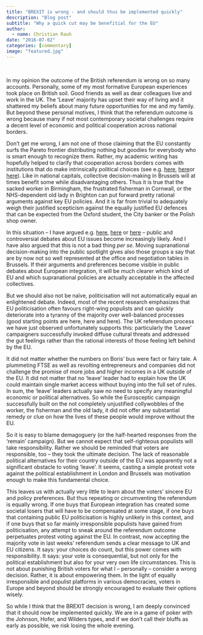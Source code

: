 ```yaml
---
title: "BREXIT is wrong - and should thus be implemented quickly"
description: "Blog post"
subtitle: "Why a quick cut may be benefitial for the EU"
author: 
  - name: Christian Rauh
date: "2016-07-02"
categories: [commentary]
image: "featured.jpg"
---
```


<br>

In my opinion the outcome of the British referendum is wrong on so many accounts. Personally, some of my most formative European experiences took place on British soil. Good friends as well as dear colleagues live and work in the UK. The ‘Leave’ majority has upset their way of living and it shattered my beliefs about many future opportunities for me and my family. But beyond these personal motives, I think that the referendum outcome is wrong because many if not most contemporary societal challenges require a decent level of economic and political cooperation across national borders.

Don’t get me wrong, I am not one of those claiming that the EU constantly surfs the Pareto frontier distributing nothing but goodies for everybody who is smart enough to recognize them. Rather, my academic writing has hopefully helped to clarify that cooperation across borders comes with institutions that do make intrinsically political choices (see e.g. [here](https://doi.org/10.1111/jcms.12057), [here](https://revistas.udc.es/index.php/ejge/article/view/ejge.2013.2.1.4285)or [here](https://books.google.de/books?id=qkReBAAAQBAJ&lpg=PP1&hl=de&pg=PP1#v=onepage&q&f=false)). Like in national capitals, collective decision-making in Brussels will at times benefit some while disadvantaging others. Thus it is true that the sacked worker in Birmingham, the frustrated fisherman in Cornwall, or the NHS-dependent old lady in Brighton can put forward pretty rational arguments against key EU policies. And it is far from trivial to adequately weigh their justified scepticism against the equally justified EU defences that can be expected from the Oxford student, the City banker or the Polish shop owner.

In this situation – I have argued e.g. [here](https://journals.sagepub.com/doi/10.1177/1465116514551806), [here](https://www.academia.edu/4175184/The_Repeatedly_Low_Turnout_in_EP_Elections_Political_Elites_Fail_in_Politicising_Citizens) or [here](https://www.amazon.com/Responsive-Technocracy-Politicisation-Consumer-Commission/dp/1785521276/ref=sr_1_1?ie=UTF8&qid=1458739826&sr=8-1&keywords=A+responsive+technocracy) – public and controversial debates about EU issues become increasingly likely. And I have also argued that this is not a bad thing *per se*. Moving supranational decision-making into the public spotlight gives also those groups a say that are by now not so well represented at the office and negotiation tables in Brussels. If their arguments and preferences become visible in public debates about European integration, it will be much clearer which kind of EU and which supranational policies are actually acceptable in the affected collectives.

But we should also not be naïve, politicisation will not automatically equal an enlightened debate. Indeed, most of the recent research emphasizes that EU politicisation often favours right-wing populists and can quickly deteriorate into a tyranny of the majority over well-balanced processes (good starting points are here, here and here). The UK referendum process we have just observed unfortunately supports this: particularly the ‘Leave’ campaigners successfully invoked diffuse cultural threats and addressed the gut feelings rather than the rational interests of those feeling left behind by the EU.

It did not matter whether the numbers on Boris’ bus were fact or fairy tale. A plummeting FTSE as well as revolting entrepreneurs and companies did not challenge the promise of more jobs and higher incomes in a UK outside of the EU. It did not matter that no ‘leave’ leader had to explain how the UK could maintain single market access without buying into the full set of rules. In sum, the ‘leave’ leaders actually saw no need to specify any meaningful economic or political alternatives. So while the Eurosceptic campaign successfully built on the not completely unjustified collywobbles of the worker, the fisherman and the old lady, it did not offer any substantial remedy or clue on how the lives of these people would improve without the EU.

So it is easy to blame demagoguery (or the half-hearted responses from the ‘remain’ campaign). But we cannot expect that self-righteous populists will take responsibility. Rather we should be reminded that voters are responsible, too – they took the ultimate decision. The lack of reasonable political alternatives for their country outside of the EU was apparently not a significant obstacle to voting ‘leave’. It seems, casting a simple protest vote against the political establishment in London and Brussels was motivation enough to make this fundamental choice.

This leaves us with actually very little to learn about the voters' sincere EU and policy preferences. But thus repeating or circumventing the referendum is equally wrong. If one buys that European integration has created some societal losers that will have to be compensated at some stage, if one buys that containing public EU politicisation is highly unlikely in this context, and if one buys that so far mainly irresponsible populists have gained from politicisation, any attempt to sneak around the referendum outcome perpetuates protest voting against the EU. In contrast, now accepting the majority vote in last weeks’ referendum sends a clear message to UK and EU citizens. It says: your choices do count, but this power comes with responsibility. It says: your vote is consequential, but not only for the political establishment but also for your very own life circumstances. This is not about punishing British voters for what I – personally – consider a wrong decision. Rather, it is about empowering them. In the light of equally irresponsible and populist platforms in various democracies, voters in Europe and beyond should be strongly encouraged to evaluate their options wisely.

So while I think that the BREXIT decision is wrong, I am deeply convinced that it should now be implemented quickly. We are in a game of poker with the Johnson, Hofer, and Wilders types, and if we don’t call their bluffs as early as possible, we risk losing the whole evening.
